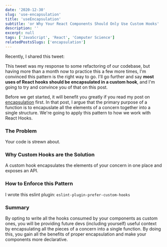 ```yaml
---
date: '2020-12-30'
slug: 'use-encapsulation'
title: 'useEncapsulation'
subtitle: 'or Why Your React Components Should Only Use Custom Hooks'
description: ''
excerpt: null
tags: ['JavaScript', 'React', 'Computer Science']
relatedPostsSlugs: ['encapsulation']
---
```



Recently, I shared this tweet:

<RelatedTweet />

This tweet was my response to some refactoring of our codebase, but having more than a month now to practice this a few more times, I'm convinced this pattern is the right way to go. I'll go further and say **most uses of React hooks should be encapsulated in a custom hook**, and I'm going to try and convince you of that on this post.

Before we get started, it will benefit you greatly if you read my post on [encapsulation](/encapsulation) first. In that post, I argue that the primary purpose of a function is to encapuslate all the elements of a concern together into a single structure. We're going to apply this pattern to how we work with React Hooks.

### The Problem

Your code is strewn about.

### Why Custom Hooks are the Solution

A custom hook encapsulates the elements of your concern in one place and exposes an API.

### How to Enforce this Pattern

I wrote this eslint plugin: `eslint-plugin-prefer-custom-hooks`

### Summary

By opting to write all the hooks consumed by your components as custom ones, you will be providing future devs (including yourself) useful context by encapsulating all the pieces of a concern into a single function. By doing this, you gain all the benefits of proper encapsulation and make your components more declarative.
